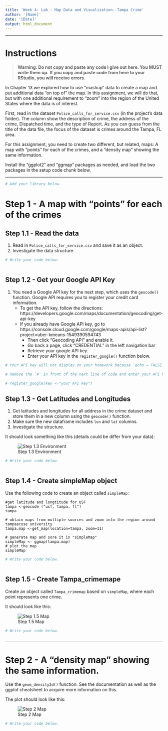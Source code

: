 ```yaml
---
title: 'Week 4: Lab - Map Data and Visualization--Tampa Crime'
author: '[Name]'
date: '[Date]'
output: html_document
---
```


---

# Instructions

> **Warning: Do not copy and paste any code I give out here. You MUST write them up.** 
**If you copy and paste code from here to your RStudio, you will receive errors.** 

In Chapter 13 we explored how to use “mashup” data to create a map and put additional 
data “on top of” the map. In this assignment, we will do that, but with one 
additional requirement to “zoom” into the region of the United States where the
data is of interest.

First, read in the dataset `Police_calls_for_service.csv` (in the project's data folder). 
The column show the description of crime, the address of the crime, Dispatched time, 
and the type of Report. As you can guess from the title of the data file, 
the focus of the dataset is crimes around the Tampa, FL area.

For this assignment, you need to create two different, but related, maps: 
A map with “points” for each of the crimes, and a “density map” showing the same information.

Install the "ggplot2" and "ggmap" packages as needed, and load the two packages
in the setup code chunk below.

---

```r
# Add your library below.


```

# Step 1 - A map with “points” for each of the crimes

## Step 1.1 - Read the data
1. Read in `Police_calls_for_service.csv` and save it as an object.
2. Investigate the data structure. 

```r
# Write your code below.



```

## Step 1.2 - Get your Google API Key
1. You need a Google API key for the next step, which uses the `geocode()` function. 
Google API requires you to register your  credit  card  information.
    - To get the API key, follow the directions:
https://developers.google.com/maps/documentation/geocoding/get-api-key
    - If you already have Google API key, go to 
https://console.cloud.google.com/google/maps-apis/api-list?project=uber-kmeans-1549390594743
      - Then click "Geocoding API" and enable it.
      - Go back a page, click "CREDENTIAL" in the left navigation bar
      - Retrieve your google API key.
      - Enter your API key in the `register_google()` function below.
      
```r
# Your API key will not display on your homework because `echo = FALSE`.

# Remove the `#` in front of the next line of code and enter your API key.

# register_google(key <-"your API key")

``` 

## Step 1.3 - Get Latitudes and Longitudes
1. Get latitudes and longitudes for all address in the crime dataset and store them 
in a new column using the `geocode()` function.
2. Make sure the new dataframe includes `lon` and `lat` columns.
3. Investigate the structure. 

It should look something like this (details could be differ from your data):

![Step 1.3 Environment](data/week4lab1.PNG)

```r
# Write your code below.



```

## Step 1.4 - Create simpleMap object

Use the following code to create an object called `simpleMap`:

```
#get latitude and longtitude for USF
tampa <-geocode ("usf, tampa, fl")
tampa

# obtain maps from multiple sources and zoom into the region around tampaacuse university
tampa.map <-get_map(location=tampa, zoom=11)

# generate map and sore it in "simpleMap"
simpleMap <- ggmap(tampa.map)
# plot the map
simpleMap
```

```r
# Write your code below.



```

## Step 1.5 - Create Tampa_crimemape

Create an object called `Tampa_crimemap` based on `simpleMap`, where each point 
represents one crime.

It should look like this:

![Step 1.5 Map](data/week4lab2.PNG)

```r
# Write your code below.



```

---

# Step 2 - A “density map” showing the same information.

Use the `geom_density2d()` function. See the documentation as well as the 
ggplot cheatsheet to acquire more information on this. 

The plot should look like this:

![Step 2 Map](data/week4lab3.PNG)

```r
# Write your code below.



```